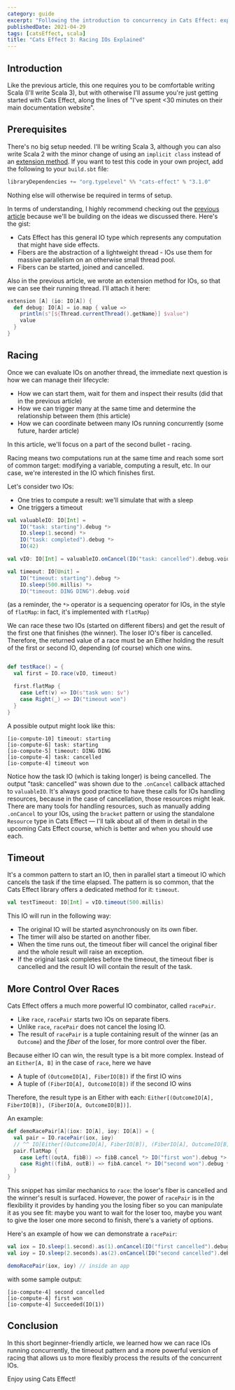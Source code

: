 ```yaml
---
category: guide
excerpt: "Following the introduction to concurrency in Cats Effect: explore advanced techniques for managing racing IOs and fibers"
publishedDate: 2021-04-29
tags: [catsEffect, scala]
title: "Cats Effect 3: Racing IOs Explained"
---
```


## Introduction

Like the previous article, this one requires you to be comfortable writing Scala (I'll write Scala 3), but with otherwise I'll assume you're just getting started with Cats Effect, along the lines of "I've spent \<30 minutes on their main documentation website".

## Prerequisites

There's no big setup needed. I'll be writing Scala 3, although you can also write Scala 2 with the minor change of using an `implicit class` instead of an [extension method](/articles/scala-3-extension-methods). If you want to test this code in your own project, add the following to your `build.sbt` file:

```scala
libraryDependencies += "org.typelevel" %% "cats-effect" % "3.1.0"
```

Nothing else will otherwise be required in terms of setup.

In terms of understanding, I highly recommend checking out the [previous article](/articles/cats-effect-3-introduction-to-fibers) because we'll be building on the ideas we discussed there. Here's the gist:

- Cats Effect has this general IO type which represents any computation that might have side effects.
- Fibers are the abstraction of a lightweight thread - IOs use them for massive parallelism on an otherwise small thread pool.
- Fibers can be started, joined and cancelled.

Also in the previous article, we wrote an extension method for IOs, so that we can see their running thread. I'll attach it here:

```scala
extension [A] (io: IO[A]) {
  def debug: IO[A] = io.map { value =>
    println(s"[${Thread.currentThread().getName}] $value")
    value
  }
}
```

## Racing

Once we can evaluate IOs on another thread, the immediate next question is how we can manage their lifecycle:

- How we can start them, wait for them and inspect their results (did that in the previous article)
- How we can trigger many at the same time and determine the relationship between them (this article)
- How we can coordinate between many IOs running concurrently (some future, harder article)

In this article, we'll focus on a part of the second bullet - racing.

Racing means two computations run at the same time and reach some sort of common target: modifying a variable, computing a result, etc. In our case, we're interested in the IO which finishes first.

Let's consider two IOs:

- One tries to compute a result: we'll simulate that with a sleep
- One triggers a timeout

```scala
val valuableIO: IO[Int] =
    IO("task: starting").debug *>
    IO.sleep(1.second) *>
    IO("task: completed").debug *>
    IO(42)

val vIO: IO[Int] = valuableIO.onCancel(IO("task: cancelled").debug.void)

val timeout: IO[Unit] =
    IO("timeout: starting").debug *>
    IO.sleep(500.millis) *>
    IO("timeout: DING DING").debug.void
```

(as a reminder, the `*>` operator is a sequencing operator for IOs, in the style of `flatMap`: in fact, it's implemented with `flatMap`)

We can race these two IOs (started on different fibers) and get the result of the first one that finishes (the winner). The loser IO's fiber is cancelled. Therefore, the returned value of a race must be an Either holding the result of the first or second IO, depending (of course) which one wins.

```scala

def testRace() = {
  val first = IO.race(vIO, timeout)

  first.flatMap {
    case Left(v) => IO(s"task won: $v")
    case Right(_) => IO("timeout won")
  }
}
```

A possible output might look like this:

```text
[io-compute-10] timeout: starting
[io-compute-6] task: starting
[io-compute-5] timeout: DING DING
[io-compute-4] task: cancelled
[io-compute-4] timeout won
```

Notice how the task IO (which is taking longer) is being cancelled. The output "task: cancelled" was shown due to the `.onCancel` callback attached to `valuableIO`. It's always good practice to have these calls for IOs handling resources, because in the case of cancellation, those resources might leak. There are many tools for handling resources, such as manually adding `.onCancel` to your IOs, using the `bracket` pattern or using the standalone `Resource` type in Cats Effect &mdash; I'll talk about all of them in detail in the upcoming Cats Effect course, which is better and when you should use each.

## Timeout

It's a common pattern to start an IO, then in parallel start a timeout IO which cancels the task if the time elapsed. The pattern is so common, that the Cats Effect library offers a dedicated method for it: `timeout`.

```scala
val testTimeout: IO[Int] = vIO.timeout(500.millis)
```

This IO will run in the following way:

- The original IO will be started asynchronously on its own fiber.
- The timer will also be started on another fiber.
- When the time runs out, the timeout fiber will cancel the original fiber and the whole result will raise an exception.
- If the original task completes before the timeout, the timeout fiber is cancelled and the result IO will contain the result of the task.

## More Control Over Races

Cats Effect offers a much more powerful IO combinator, called `racePair`.

- Like `race`, `racePair` starts two IOs on separate fibers.
- Unlike `race`, `racePair` does not cancel the losing IO.
- The result of `racePair` is a tuple containing result of the winner (as an `Outcome`) and the _fiber_ of the loser, for more control over the fiber.

Because either IO can win, the result type is a bit more complex. Instead of an `Either[A, B]` in the case of `race`, here we have

- A tuple of `(OutcomeIO[A], FiberIO[B])` if the first IO wins
- A tuple of `(FiberIO[A], OutcomeIO[B])` if the second IO wins

Therefore, the result type is an Either with each: `Either[(OutcomeIO[A], FiberIO[B]), (FiberIO[A, OutcomeIO[B])]`.

An example:

```scala
def demoRacePair[A](iox: IO[A], ioy: IO[A]) = {
  val pair = IO.racePair(iox, ioy)
  // ^^ IO[Either[(OutcomeIO[A], FiberIO[B]), (FiberIO[A], OutcomeIO[B])]]
  pair.flatMap {
    case Left((outA, fibB)) => fibB.cancel *> IO("first won").debug *> IO(outA).debug
    case Right((fibA, outB)) => fibA.cancel *> IO("second won").debug *> IO(outB).debug
  }
}
```

This snippet has similar mechanics to `race`: the loser's fiber is cancelled and the winner's result is surfaced. However, the power of `racePair` is in the flexibility it provides by handing you the losing fiber so you can manipulate it as you see fit: maybe you want to wait for the loser too, maybe you want to give the loser one more second to finish, there's a variety of options.

Here's an example of how we can demonstrate a `racePair`:

```scala
val iox = IO.sleep(1.second).as(1).onCancel(IO("first cancelled").debug.void)
val ioy = IO.sleep(2.seconds).as(2).onCancel(IO("second cancelled").debug.void)

demoRacePair(iox, ioy) // inside an app
```

with some sample output:

```text
[io-compute-4] second cancelled
[io-compute-4] first won
[io-compute-4] Succeeded(IO(1))
```

## Conclusion

In this short beginner-friendly article, we learned how we can race IOs running concurrently, the timeout pattern and a more powerful version of racing that allows us to more flexibly process the results of the concurrent IOs.

Enjoy using Cats Effect!
